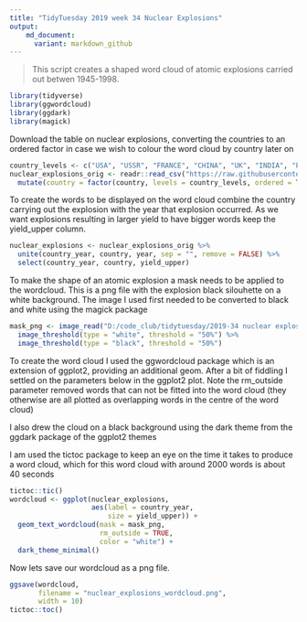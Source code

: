 ```yaml
---
title: "TidyTuesday 2019 week 34 Nuclear Explosions"
output:
    md_document:
      variant: markdown_github
---
```


> This script creates a shaped word cloud of atomic explosions carried out betwen 1945-1998.

```r
library(tidyverse)
library(ggwordcloud)
library(ggdark)
library(magick)
```

Download the table on nuclear explosions, converting the countries to an ordered factor in case we wish to colour the word cloud by country later on 

```r
country_levels <- c("USA", "USSR", "FRANCE", "CHINA", "UK", "INDIA", "PAKIST")
nuclear_explosions_orig <- readr::read_csv("https://raw.githubusercontent.com/rfordatascience/tidytuesday/master/data/2019/2019-08-20/nuclear_explosions.csv") %>% 
  mutate(country = factor(country, levels = country_levels, ordered = TRUE ))
```

To create the words to be displayed on the word cloud combine the country carrying out the explosion with the year that explosion occurred. As we want explosions resulting in larger yield to have bigger words keep the yield_upper column.

```r
nuclear_explosions <- nuclear_explosions_orig %>% 
  unite(country_year, country, year, sep = "", remove = FALSE) %>%
  select(country_year, country, yield_upper)
```

To make the shape of an atomic explosion a mask needs to be applied to the wordcloud. This is a png file with the explosion black silouhette on a white background. The image I used first needed to be  converted to black and white using the magick package 

```r
mask_png <- image_read("D:/code_club/tidytuesday/2019-34 nuclear explosions/nuclear_explosion_mask.png") %>% 
  image_threshold(type = "white", threshold = "50%") %>%
  image_threshold(type = "black", threshold = "50%")
```

To create the word cloud I used the ggwordcloud package which is an extension of ggplot2, providing an additional geom. After a bit of fiddling I settled on the parameters below in the ggplot2 plot. Note the rm_outside parameter removed words that can not be fitted into the word cloud (they otherwise are all plotted as overlapping words in the centre of the word cloud)

I also drew the cloud on a black background using the dark theme from the ggdark package of the ggplot2 themes 

I am used the tictoc package to keep an eye on the time it takes to produce a word cloud, which for this word cloud with around 2000 words is about 40 seconds

```r
tictoc::tic()
wordcloud <- ggplot(nuclear_explosions, 
                    aes(label = country_year, 
                        size = yield_upper)) +
  geom_text_wordcloud(mask = mask_png,
                      rm_outside = TRUE,
                      color = "white") +
  dark_theme_minimal()
```

Now lets save our wordcloud as a png file.

```r
ggsave(wordcloud,
       filename = "nuclear_explosions_wordcloud.png",
       width = 10)
tictoc::toc()
```



